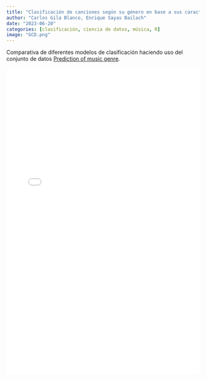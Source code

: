 ---
title: "Clasificación de canciones según su género en base a sus características"
author: "Carlos Gila Blanco, Enrique Sayas Bailach"
date: "2023-06-20"
categories: [clasificación, ciencia de datos, música, R]
image: "GCD.png"
---

Comparativa de diferentes modelos de clasificación haciendo uso del conjunto de datos [Prediction of music genre](https://www.kaggle.com/datasets/vicsuperman/prediction-of-music-genre).

![](Tarea%20PF2.pdf){width="100%" height="800px"}
